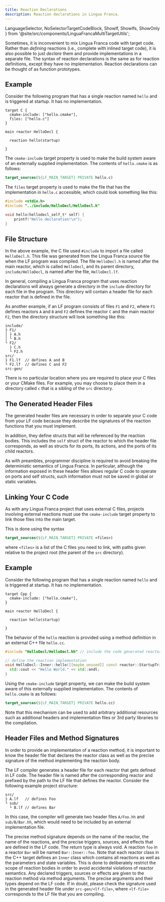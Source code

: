 ```yaml
---
title: Reaction Declarations
description: Reaction declarations in Lingua Franca.
---
```


  LanguageSelector,
  NoSelectorTargetCodeBlock,
  ShowIf, ShowIfs, ShowOnly
} from '@site/src/components/LinguaFrancaMultiTargetUtils';

<LanguageSelector c cpp />

Sometimes, it is inconvenient to mix Lingua Franca code with target code. Rather than _defining_ reactions (i.e., complete with inlined target code), it is also possible to just _declare_ them and provide implementations in a separate file. The syntax of reaction declarations is the same as for reaction definitions, except they have no implementation. Reaction declarations can be thought of as function prototypes.

<ShowIfs>
<ShowIf c>

## Example

Consider the following program that has a single reaction named `hello` and is triggered at startup.
It has no implementation.

```lf-c
target C {
  cmake-include: ["hello.cmake"],
  files: ["hello.c"]
}

main reactor HelloDecl {

  reaction hello(startup)

}
```

The `cmake-include` target property is used to make the build system aware of an externally supplied implementation. The contents of `hello.cmake` is as follows:

```cmake
target_sources(${LF_MAIN_TARGET} PRIVATE hello.c)
```

The `files` target property is used to make the file that has the implementation in `hello.c` accessible,
which could look something like this:

```c
#include <stdio.h>
#include "../include/HelloDecl/HelloDecl.h"

void hello(hellodecl_self_t* self) {
    printf("Hello declaration!\n");
}
```

## File Structure

In the above example, the C file used `#include` to import a file called `HelloDecl.h`. This file
was generated from the Lingua Franca source file when the LF program was compiled. The file
`HelloDecl.h` is named after the main reactor, which is called `HelloDecl`, and its parent
directory, `include/HelloDecl`, is named after the file, `HelloDecl.lf`.

In general, compiling a Lingua Franca program that uses reaction declarations will always generate a
directory in the `include` directory for each file in the program. This directory will contain a
header file for each reactor that is defined in the file.

As another example, if an LF program consists of files `F1` and `F2`, where `F1` defines reactors
`A` and `B` and `F2` defines the reactor `C` and the main reactor `F2`, then the directory structure
will look something like this:

```
include/
├ F1/
│ ├ A.h
│ └ B.h
└ F2/
  ├ C.h
  └ F2.h
src/
├ F1.lf  // defines A and B
└ F2.lf  // defines C and F2
src-gen/
```

There is no particular location where you are required to place your C files or your CMake files.
For example, you may choose to place them in a directory called `c` that is a sibling of the `src`
directory.

## The Generated Header Files

The generated header files are necessary in order to separate your C code from your LF code because
they describe the signatures of the reaction functions that you must implement.

In addition, they define structs that will be referenced by the reaction bodies. This includes the
`self` struct of the reactor to which the header file corresponds, as well as structs for its ports,
its actions, and the ports of its child reactors.

As with preambles, programmer discipline is required to avoid breaking the deterministic semantics
of Lingua Franca. In particular, although the information exposed in these header files allows
regular C code to operate on ports and self structs, such information must not be saved in global or
static variables.

## Linking Your C Code

As with any Lingua Franca project that uses external C files, projects involving external reactions
must use the `cmake-include` target property to link those files into the main target.

This is done using the syntax

```cmake
target_sources(${LF_MAIN_TARGET} PRIVATE <files>)
```

where `<files>` is a list of the C files you need to link, with paths given relative to the project
root (the parent of the `src` directory).

</ShowIf>

<ShowIf cpp>

## Example

Consider the following program that has a single reaction named `hello` and is triggered at startup.
It has no implementation.

```lf-cpp
target Cpp {
  cmake-include: ["hello.cmake"],
}

main reactor HelloDecl {

  reaction hello(startup)

}
```

The behavior of the `hello` reaction is provided using a method definition in an external C++ file `hello.cc`.

```cpp
#include "HelloDecl/HelloDecl.hh" // include the code generated reactor class

// define the reaction implementation
void HelloDecl::Inner::hello([[maybe_unused]] const reactor::StartupTrigger& startup) {
  std::cout << "Hello World." << std::endl;
}
```

Using the `cmake-include` target property, we can make the build system aware of this externally supplied implementation. The contents of `hello.cmake` is as follows:

```cmake
target_sources(${LF_MAIN_TARGET} PRIVATE hello.cc)
```
Note that this mechanism can be used to add arbitrary additional resources such as additional headers and implementation files or 3rd party libraries to the compilation.

## Header Files and Method Signatures

In order to provide an implementation of a reaction method, it is important to know the header file that declares the reactor class as well as the precise signature of the method implementing the reaction body.

The LF compiler generates a header file for each reactor that gets defined in LF code. The header file is named after the corresponding reactor and prefixed by the path to the LF file that defines the reactor. Consider the following example project structure:
```
src/
├ A.lf   // defines Foo
└ sub/
  └ B.lf // defines Bar
```
In this case, the compiler will generate two header files `A/Foo.hh` and `sub/B/Bar.hh`, which would need to be included by an external implementation file.

The precise method signature depends on the name of the reactor, the name of the reactions, and the precise triggers, sources, and effects that are defined in the LF code.
The return type is always void. A reaction `foo` in a reactor `Bar` will be named `Bar::Inner::foo`. Note that each reactor class in the C++ target defines an `Inner` class which contains all reactions as well as the parameters and state variables. This is done to deliberately restrict the scope of reaction bodies in order to avoid accidental violations of reactor semantics.
Any declared triggers, sources or effects are given to the reaction method via method arguments. The precise arguments and their types depend on the LF code. If in doubt, please check the signature used in the generated header file under `src-gen/<lf-file>`, where `<lf-file>` corresponds to the LF file that you are compiling.
</ShowIf>
</ShowIfs>

